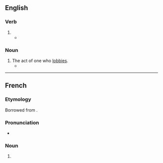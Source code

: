 ==English==
{{wikipedia}}

===Verb===
{{head|en|present participle}}

# {{present participle of|lobby#Verb|lobby|lang=en|nocat=1}}
#* {{quote-journal|lang=en|date=April 15, 2012|author=[[w:Phil McNulty|Phil McNulty]]|work=BBC
|title=[http://www.bbc.co.uk/sport/0/football/17649443 Tottenham 1-5 Chelsea]
|passage=The referee seemed well placed to award the goal, but video evidence suggested the protests were well founded and the incident only strengthens the case of those '''lobbying''' for technology to assist officials.}}

===Noun===
{{en-noun}}

# The act of one who [[lobby#Verb|lobbies]].
#* {{quote-book|year=2003|author=Elizabeth Crawford|title=Women's Suffrage Movement: A Reference Guide 1866-1928|passage=Although Sylvia had been present with her mother at the various '''lobbyings''' of parliament in 1905 she had not attempted, in the midst of her studies, to build up any support for WSPU policy in London.|lang=en}}

----

==French==

===Etymology===
Borrowed from {{bor|fr|en|lobbying}}.

===Pronunciation===
* {{fr-IPA|lobby_ing}}

===Noun===
{{fr-noun|m}}

# {{l|en|lobbying}}